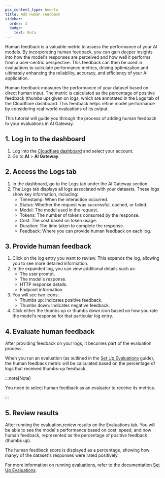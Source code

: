 ```yaml
---
pcx_content_type: how-to
title: Add Human Feedback
sidebar:
  order: 3
  badge:
    text: Beta
---
```


Human feedback is a valuable metric to assess the performance of your AI models. By incorporating human feedback, you can gain deeper insights into how the model's responses are perceived and how well it performs from a user-centric perspective. This feedback can then be used in evaluations to calculate performance metrics, driving optimization and ultimately enhancing the reliability, accuracy, and efficiency of your AI application.

Human feedback measures the performance of your dataset based on direct human input. The metric is calculated as the percentage of positive feedback (thumbs up) given on logs, which are annotated in the Logs tab of the Cloudflare dashboard. This feedback helps refine model performance by considering real-world evaluations of its output.

This tutorial will guide you through the process of adding human feedback to your evaluations in AI Gateway.

## 1. Log in to the dashboard

1. Log into the [Cloudflare dashboard](https://dash.cloudflare.com/) and select your account.
2. Go to **AI** > **AI Gateway**.

## 2. Access the Logs tab

1. In the dashboard, go to the Logs tab under the AI Gateway section.
2. The Logs tab displays all logs associated with your datasets. These logs show key information, including:
   - Timestamp: When the interaction occurred.
   - Status: Whether the request was successful, cached, or failed.
   - Model: The model used in the request.
   - Tokens: The number of tokens consumed by the response.
   - Cost: The cost based on token usage.
   - Duration: The time taken to complete the response.
   - Feedback: Where you can provide human feedback on each log.

## 3. Provide human feedback

1. Click on the log entry you want to review. This expands the log, allowing you to see more detailed information.
2. In the expanded log, you can view additional details such as:
   - The user prompt.
   - The model's response.
   - HTTP response details.
   - Endpoint information.
3. You will see two icons:
   - Thumbs up: Indicates positive feedback.
   - Thumbs down: Indicates negative feedback.
4. Click either the thumbs up or thumbs down icon based on how you rate the model's response for that particular log entry.

## 4. Evaluate human feedback

After providing feedback on your logs, it becomes part of the evaluation process.

When you run an evaluation (as outlined in the [Set Up Evaluations](/ai-gateway/evaluations/set-up-evaluations/) guide), the human feedback metric will be calculated based on the percentage of logs that received thumbs-up feedback.

:::note[Note]

You need to select human feedback as an evaluator to receive its metrics.

:::

## 5. Review results

After running the evaluation,review results on the Evaluations tab.
You will be able to see the model's performance based on cost, speed, and now human feedback, represented as the percentage of positive feedback (thumbs up).

The human feedback score is displayed as a percentage, showing how manyy of the dataset's responses were rated positively.

For more information on running evaluations, refer to the documentation [Set Up Evaluations](/ai-gateway/evaluations/set-up-evaluations/).
